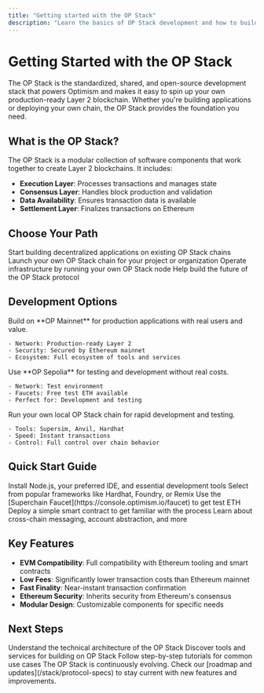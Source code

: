 ```yaml
---
title: "Getting started with the OP Stack"
description: "Learn the basics of OP Stack development and how to build on Optimism."
---
```


# Getting Started with the OP Stack

The OP Stack is the standardized, shared, and open-source development stack that powers Optimism and makes it easy to spin up your own production-ready Layer 2 blockchain. Whether you're building applications or deploying your own chain, the OP Stack provides the foundation you need.

## What is the OP Stack?

The OP Stack is a modular collection of software components that work together to create Layer 2 blockchains. It includes:

- **Execution Layer**: Processes transactions and manages state
- **Consensus Layer**: Handles block production and validation
- **Data Availability**: Ensures transaction data is available
- **Settlement Layer**: Finalizes transactions on Ethereum

## Choose Your Path

<CardGroup cols={2}>
  <Card title="Build Applications" icon="code" href="/app-developers/get-started">
    Start building decentralized applications on existing OP Stack chains
  </Card>
  <Card title="Deploy a Chain" icon="server" href="/operators/chain-operators">
    Launch your own OP Stack chain for your project or organization
  </Card>
  <Card title="Run a Node" icon="computer" href="/operators/node-operators">
    Operate infrastructure by running your own OP Stack node
  </Card>
  <Card title="Contribute to Protocol" icon="github" href="/stack/contribute">
    Help build the future of the OP Stack protocol
  </Card>
</CardGroup>

## Development Options

<Tabs>
  <Tab title="Mainnet">
    Build on **OP Mainnet** for production applications with real users and value.

    - Network: Production-ready Layer 2
    - Security: Secured by Ethereum mainnet
    - Ecosystem: Full ecosystem of tools and services
  </Tab>
  <Tab title="Testnet">
    Use **OP Sepolia** for testing and development without real costs.

    - Network: Test environment
    - Faucets: Free test ETH available
    - Perfect for: Development and testing
  </Tab>
  <Tab title="Local Development">
    Run your own local OP Stack chain for rapid development and testing.

    - Tools: Supersim, Anvil, Hardhat
    - Speed: Instant transactions
    - Control: Full control over chain behavior
  </Tab>
</Tabs>

## Quick Start Guide

<Steps>
  <Step title="Set Up Your Environment">
    Install Node.js, your preferred IDE, and essential development tools
  </Step>
  <Step title="Choose Your Framework">
    Select from popular frameworks like Hardhat, Foundry, or Remix
  </Step>
  <Step title="Get Test Funds">
    Use the [Superchain Faucet](https://console.optimism.io/faucet) to get test ETH
  </Step>
  <Step title="Deploy Your First Contract">
    Deploy a simple smart contract to get familiar with the process
  </Step>
  <Step title="Explore Advanced Features">
    Learn about cross-chain messaging, account abstraction, and more
  </Step>
</Steps>

## Key Features

- **EVM Compatibility**: Full compatibility with Ethereum tooling and smart contracts
- **Low Fees**: Significantly lower transaction costs than Ethereum mainnet
- **Fast Finality**: Near-instant transaction confirmation
- **Ethereum Security**: Inherits security from Ethereum's consensus
- **Modular Design**: Customizable components for specific needs

## Next Steps

<CardGroup cols={3}>
  <Card title="Architecture Overview" icon="stars" href="/stack/components">
    Understand the technical architecture of the OP Stack
  </Card>
  <Card title="Development Tools" icon="wrench" href="/app-developers/tools">
    Discover tools and services for building on OP Stack
  </Card>
  <Card title="Tutorials" icon="book" href="/app-developers/tutorials">
    Follow step-by-step tutorials for common use cases
  </Card>
</CardGroup>

<Info>
  The OP Stack is continuously evolving. Check our [roadmap and updates](/stack/protocol-specs) to stay current with new features and improvements.
</Info>